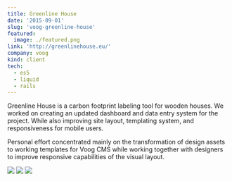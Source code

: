 ```yaml
---
title: Greenline House
date: '2015-09-01'
slug: 'voog-greenline-house'
featured:
  image: ./featured.png
link: 'http://greenlinehouse.eu/'
company: voog
kind: client
tech:
  - es5
  - liquid
  - rails
---
```


Greenline House is a carbon footprint labeling tool for wooden houses. We worked on creating an updated dashboard and data entry system for the project.
While also improving site layout, templating system, and responsiveness for mobile users.

Personal effort concentrated mainly on the transformation of design assets to working templates for Voog CMS while working together with designers to improve responsive capabilities of the visual layout.

<MasonryGallery>

<img src="./screencap-landing.png" />

<img src="./screencap-label.png" />

<img src="./screencap-badge.png" />

</MasonryGallery>
